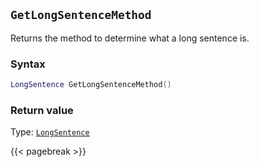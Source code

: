 ## `GetLongSentenceMethod`

Returns the method to determine what a long sentence is.

### Syntax {-}

``` .lua
LongSentence GetLongSentenceMethod()
```


### Return value {-}

Type: [`LongSentence`](#longsentence)


{{< pagebreak >}}